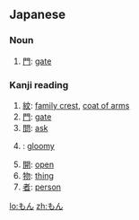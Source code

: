 ==Japanese==

===Noun===
{{ja-noun|h|kata=モン|rom=mon}}

# [[門]]: [[gate]]

===Kanji reading===
{{ja-kanji reading|rom=mon}}

# [[紋]]: [[family crest]], [[coat of arms]]
# [[門]]: [[gate]]
# [[問]]: [[ask]]
# {{l|ja|悶}}: [[gloomy]]
# [[開]]: [[open]]
# [[物]]: [[thing]]
# [[者]]: [[person]]

[[lo:もん]]
[[zh:もん]]